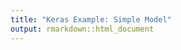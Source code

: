 ```yaml
---
title: "Keras Example: Simple Model"
output: rmarkdown::html_document
---
```



```r
```

